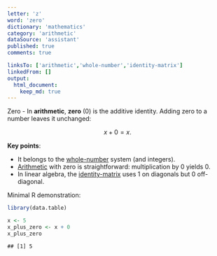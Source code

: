 ```yaml
---
letter: 'z'
word: 'zero'
dictionary: 'mathematics'
category: 'arithmetic'
dataSource: 'assistant'
published: true
comments: true

linksTo: ['arithmetic','whole-number','identity-matrix']
linkedFrom: []
output:
  html_document:
    keep_md: true
---
```




<a id="zero">Zero</a> - In **arithmetic**, **zero** (0) is the additive identity. Adding zero to a number leaves it unchanged:

$$
x + 0 = x.
$$

**Key points**:
- It belongs to the [whole-number](#whole-number) system (and integers).
- [Arithmetic](#arithmetic) with zero is straightforward: multiplication by 0 yields 0.
- In linear algebra, the [identity-matrix](#identity-matrix) uses 1 on diagonals but 0 off-diagonal.

Minimal R demonstration:


``` r
library(data.table)

x <- 5
x_plus_zero <- x + 0
x_plus_zero
```

```
## [1] 5
```
